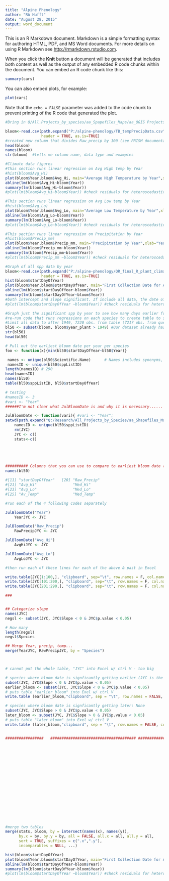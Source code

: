 ```yaml
---
title: "Alpine Phenology"
author: "RA Hufft"
date: "August 28, 2015"
output: word_document
---
```


This is an R Markdown document. Markdown is a simple formatting syntax for authoring HTML, PDF, and MS Word documents. For more details on using R Markdown see <http://rmarkdown.rstudio.com>.

When you click the **Knit** button a document will be generated that includes both content as well as the output of any embedded R code chunks within the document. You can embed an R code chunk like this:

```r
summary(cars)
```

You can also embed plots, for example:

```r
plot(cars)
```

Note that the `echo = FALSE` parameter was added to the code chunk to prevent printing of the R code that generated the plot.
```r
#Bring in Q/All.Projects_by_species/aa_Spapefiles_Maps/aa_QGIS Projects/AlpinePhenologyproject/

bloom<-read.csv(path.expand("P:/alpine-phenology/TB_tempPrecipData.csv"),        
                header = TRUE, as.is=TRUE)    
#created new column that divides Raw_precip by 100 (see PRISM documentation) to get mm
head(bloom)
names(bloom)
str(bloom)  #tells me column name, data type and examples

#Climate data figures
#This section runs linear regression on Avg High temp by Year
#hist(bloom$Avg_Hi)
plot(bloom$Year,bloom$Avg_Hi, main="Average High Temperature by Year",xlab="Year", ylab="Degrees Celsius")
abline(lm(bloom$Avg_Hi~bloom$Year))
summary(lm(bloom$Avg_Hi~bloom$Year))
#plot(lm(bloom$Avg_Hi~bloom$Year)) #check residuals for heteroscedasticity and nonlinearity

#This section runs linear regression on Avg Low temp by Year
#hist(bloom$Avg_Lo)
plot(bloom$Year,bloom$Avg_Lo, main="Average Low Temperature by Year",xlab="Year", ylab="Degrees Celsius")
abline(lm(bloom$Avg_Lo~bloom$Year))
summary(lm(bloom$Avg_Lo~bloom$Year))
#plot(lm(bloom$Avg_Lo~bloom$Year)) #check residuals for heteroscedasticity and nonlinearity

#This section runs linear regression on Precipitation by Year
#hist(bloom$Precip_mm)
plot(bloom$Year,bloom$Precip_mm, main="Precipitation by Year",xlab="Year", ylab="Precipitation (mm)")
abline(lm(bloom$Precip_mm~bloom$Year))
summary(lm(bloom$Precip_mm~bloom$Year))
#plot(lm(bloom$Precip_mm ~bloom$Year)) #check residuals for heteroscedasticity and nonlinearity

#Graph of all spp data by year
bloom<-read.csv(path.expand("P:/alpine-phenology/QR_final_R_plant_climate_data.csv"),        
                header = TRUE, as.is=TRUE)   
hist(bloom$startDayOfYear)
plot(bloom$Year,bloom$startDayOfYear, main="First Collection Date for All Species",xlab="Year", ylab="Julian Date")
abline(lm(bloom$startDayOfYear~bloom$Year))
summary(lm(bloom$startDayOfYear~bloom$Year)) 
#both intercept and slope significant. If include all data, the date of first collection is statistically earlier by 0.062563/year, or 3.75 days earlier over the course of the study period. 
#plot(lm(bloom$startDayOfYear ~bloom$Year)) #check residuals for heteroscedasticity and nonlinearity

#Graph just the significant spp by year to see how many days earlier for these species that are showing a signal by year
#re-run code that runs regressions on each species to create table to subset from
#Limit all data to after 1949, 7220 obs. from table (7217 obs. from query in Access)
bl50 <- subset(bloom, bloom$year_plant > 1949) #Our dataset already has this subset but re-running as a double check
str(bl50)
head(bl50)

# Pull out the earliest bloom date per year per species
foo <- function(x){min(bl50$startDayOfYear~bl50$Year)}

 names <- unique(bl50$Scientific.Name)		# Names includes synonyms, sspListID contains unique taxa
 namesID <- unique(bl50$sppListID)
length(namesID)	# 290
head(namesID)
names(bl50)
table(bl50$sppListID, bl50$startDayOfYear)

# testing
#namesID <- 3
#vari <- "Year"
######I'm not clear what JulBloomDate is and why it is necessary......

JulBloomDate <- function(vari){	#vari <- "Year"; 
setwd(path.expand("Q:/Research/All_Projects_by_Species/aa_Shapefiles_Maps/aa_QGIS Projects/Alpine Phenology Project/R_figures_alpine"))
	namesID <- unique(bl50$sppListID)
	rm(JYC)
	JYC <- c()
	stats<-c()





########## Columns that you can use to compare to earliest bloom date (taken from "startDayOfYear")
names(bl50)
                
#[11] "startDayOfYear"   [20] "Raw_Precip"              
#[21] "Avg_Hi"                "Med_Hi"                  
#[23] "Avg_Lo"                "Med_Lo"                  
#[25] "Av_Temp"               "Med_Temp"  

#run each of the 4 following codes separately

JulBloomDate("Year")
	YearJYC <- JYC 

JulBloomDate("Raw_Precip")
	RawPrecipJYC <- JYC 

JulBloomDate("Avg_Hi")
	AvgHiJYC <- JYC 

JulBloomDate("Avg_Lo")
	AvgLoJYC <- JYC 

#then run each of these lines for each of the above & past in Excel

write.table(JYC[1:100,], "clipboard", sep="\t", row.names = F, col.names = T)
write.table(JYC[101:200,], "clipboard", sep="\t", row.names = F, col.names = T)
write.table(JYC[201:290,], "clipboard", sep="\t", row.names = F, col.names = T)

###


## Categorize slope
names(JYC)
negsl <- subset(JYC, JYC$Slope < 0 & JYC$p.value < 0.05)

# How many
length(negsl)
negsl$Species

## Merge Year, precip, temp...
merge(YearJYC, RawPrecipJYC, by = "Species")



# cannot put the whole table, "JYC" into Excel w/ ctrl V - too big

# species where bloom date is signficantly getting earlier (JYC is the whole table):
subset(JYC, JYC$Slope < 0 & JYC$p.value < 0.05)
earlier_bloom <- subset(JYC, JYC$Slope < 0 & JYC$p.value < 0.05)
# puts table "earlier_bloom" into Exel w/ ctrl V
write.table (earlier_bloom,"clipboard", sep = "\t", row.names = FALSE, col.names = TRUE)

# species where bloom date is signficantly getting later: None
subset(JYC, JYC$Slope > 0 & JYC$p.value < 0.05)
later_bloom <- subset(JYC, JYC$Slope > 0 & JYC$p.value < 0.05)
# puts table "later_bloom" into Exel w/ ctrl V
write.table (later_bloom,"clipboard", sep = "\t", row.names = FALSE, col.names = TRUE)


#################	###################################### ######################### ############################



















#merge two tables
merge(stats, bloom, by = intersect(names(x), names(y)),
      by.x = by, by.y = by, all = FALSE, all.x = all, all.y = all,
      sort = TRUE, suffixes = c(".x",".y"),
      incomparables = NULL, ...)

hist(bloom$startDayOfYear)
plot(bloom$Year,bloom$startDayOfYear, main="First Collection Date for All Species",xlab="Year", ylab="Julian Date")
abline(lm(bloom$startDayOfYear~bloom$Year))
summary(lm(bloom$startDayOfYear~bloom$Year))
#plot(lm(bloom$startDayOfYear ~bloom$Year)) #check residuals for heteroscedasticity and nonlinearity
```





